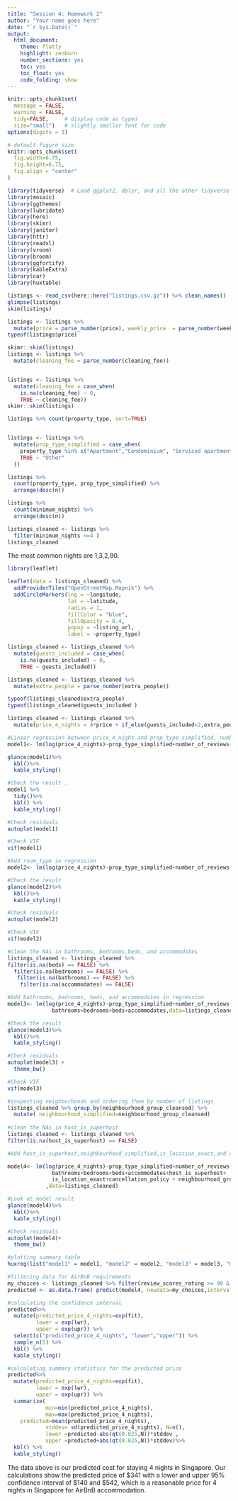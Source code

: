 ```yaml
---
title: "Session 4: Homework 2"
author: "Your name goes here"
date: "`r Sys.Date()`"
output:
  html_document:
    theme: flatly
    highlight: zenburn
    number_sections: yes
    toc: yes
    toc_float: yes
    code_folding: show
---
```



```r
knitr::opts_chunk$set(
  message = FALSE, 
  warning = FALSE, 
  tidy=FALSE,     # display code as typed
  size="small")   # slightly smaller font for code
options(digits = 3)

# default figure size
knitr::opts_chunk$set(
  fig.width=6.75, 
  fig.height=6.75,
  fig.align = "center"
)
```


```r
library(tidyverse)  # Load ggplot2, dplyr, and all the other tidyverse packages
library(mosaic)
library(ggthemes)
library(lubridate)
library(here)
library(skimr)
library(janitor)
library(httr)
library(readxl)
library(vroom)
library(broom)
library(ggfortify)
library(kableExtra)
library(car)
library(huxtable)
```

```r
listings <- read_csv(here::here("listings.csv.gz")) %>% clean_names()
glimpse(listings)
skim(listings)
```

```r
listings <- listings %>% 
  mutate(price = parse_number(price), weekly_price  = parse_number(weekly_price), monthly_price  = parse_number(monthly_price))
typeof(listings$price)
```


```r
skimr::skim(listings)
listings <- listings %>% 
  mutate(cleaning_fee = parse_number(cleaning_fee))


listings <- listings %>%
  mutate(cleaning_fee = case_when(
    is.na(cleaning_fee) ~ 0, 
    TRUE ~ cleaning_fee))
skimr::skim(listings)


```

```r
listings %>% count(property_type, sort=TRUE)


listings <- listings %>%
  mutate(prop_type_simplified = case_when(
    property_type %in% c("Apartment","Condominium", "Serviced apartment","House") ~ property_type, 
    TRUE ~ "Other"
  ))

listings %>%
  count(property_type, prop_type_simplified) %>%
  arrange(desc(n))    

listings %>%
  count(minimum_nights) %>%
  arrange(desc(n))   

listings_cleaned <- listings %>%
  filter(minimum_nights <=4 )
listings_cleaned
```

The most common nights are 1,3,2,90. 
```r
library(leaflet)

leaflet(data = listings_cleaned) %>% 
  addProviderTiles("OpenStreetMap.Mapnik") %>% 
  addCircleMarkers(lng = ~longitude, 
                   lat = ~latitude, 
                   radius = 1, 
                   fillColor = "blue", 
                   fillOpacity = 0.4, 
                   popup = ~listing_url,
                   label = ~property_type)
```

```r

listings_cleaned <- listings_cleaned %>%
  mutate(guests_included = case_when(
    is.na(guests_included) ~ 0, 
    TRUE ~ guests_included))

listings_cleaned <- listings_cleaned %>%
  mutate(extra_people = parse_number(extra_people))

typeof(listings_cleaned$extra_people)
typeof(listings_cleaned$guests_included )

listings_cleaned <- listings_cleaned %>%
  mutate(price_4_nights = 4*price + if_else(guests_included<2,extra_people,0) + cleaning_fee)

#Linear regression between price_4_night and prop_type_simplified, number_of_reviews, and review_scores_rating
model1<- lm(log(price_4_nights)~prop_type_simplified+number_of_reviews+ review_scores_rating,data=listings_cleaned)

glance(model1)%>%
  kbl()%>%
  kable_styling()

#Check the result .
model1 %>%
  tidy()%>%
  kbl() %>% 
  kable_styling()

#Check residuals
autoplot(model1) 

#Check VIF
vif(model1)

#Add room_type in regression
model2<- lm(log(price_4_nights)~prop_type_simplified+number_of_reviews+ review_scores_rating + room_type,data=listings_cleaned)

#Check the result
glance(model2)%>%
  kbl()%>%
  kable_styling()

#Check residuals
autoplot(model2) 

#Check VIF
vif(model2)

```

```r
#clean the NAs in bathrooms, bedrooms,beds, and accommodates
listings_cleaned <- listings_cleaned %>%   
filter(is.na(beds) == FALSE) %>%
  filter(is.na(bedrooms) == FALSE) %>%
   filter(is.na(bathrooms) == FALSE) %>%
    filter(is.na(accommodates) == FALSE) 

#Add bathrooms, bedrooms, beds, and accommodates in regression
model3<- lm(log(price_4_nights)~prop_type_simplified+number_of_reviews+ review_scores_rating + room_type +
              bathrooms+bedrooms+beds+accommodates,data=listings_cleaned)

#Check the result
glance(model3)%>%
  kbl()%>%
  kable_styling()

#Check residuals
autoplot(model3) +
  theme_bw()

#Check VIF
vif(model3)


```

```r
#inspecting neighborhoods and ordering them by number of listings
listings_cleaned %>% group_by(neighbourhood_group_cleansed) %>%
  mutate( neighbourhood_simplified=neighbourhood_group_cleansed)
  
#clean the NAs in host_is_superhost
listings_cleaned <- listings_cleaned %>%   
filter(is.na(host_is_superhost) == FALSE)

#Add host_is_superhost,neighbourhood_simplified,is_location_exact,and cancellation_policy

model4<- lm(log(price_4_nights)~prop_type_simplified+number_of_reviews+ review_scores_rating + room_type +
              bathrooms+bedrooms+beds+accommodates+host_is_superhost+
              is_location_exact+cancellation_policy + neighbourhood_group_cleansed
            ,data=listings_cleaned)

#Look at model result
glance(model4)%>%
  kbl()%>%
  kable_styling()

#Check residuals
autoplot(model4)+
  theme_bw()


```
```r
#plotting summary table
huxreg(list("model1" = model1, "model2" = model2, "model3" = model3, "mode4" = model4))
```
```r
#filtering data for AirBnB requirements
my_choices <- listings_cleaned %>% filter(review_scores_rating >= 90 & number_of_reviews >= 10 & room_type=="Private room")
predicted <- as.data.frame( predict(model4, newdata=my_choices,interval="confidence"))

#calculating the confidence interval
predicted%>%
  mutate(predicted_price_4_nights=exp(fit),
         lower = exp(lwr),
         upper = exp(upr)) %>%
  select(c("predicted_price_4_nights", "lower","upper")) %>%
  sample_n(5) %>%
  kbl() %>%
  kable_styling()

#calculating summary statistics for the predicted price
predicted%>%
  mutate(predicted_price_4_nights=exp(fit),
         lower = exp(lwr),
         upper = exp(upr)) %>% 
  summarize(
            min=min(predicted_price_4_nights),
            max=max(predicted_price_4_nights),
    predicted=mean(predicted_price_4_nights), 
            stddev= sd(predicted_price_4_nights), N=n(),
            lower =predicted-abs(qt(0.025,N))*stddev , 
            upper =predicted+abs(qt(0.025,N))*stddev)%>%
  kbl() %>%
  kable_styling()
```

The data above is our predicted cost for staying 4 nights in Singapore. Our calculations show the predicted price of $341 with a lower and upper 95% confidence interval of $140 and $542, which is a reasonable price for 4 nights in Singapore for AirBnB accommodation.